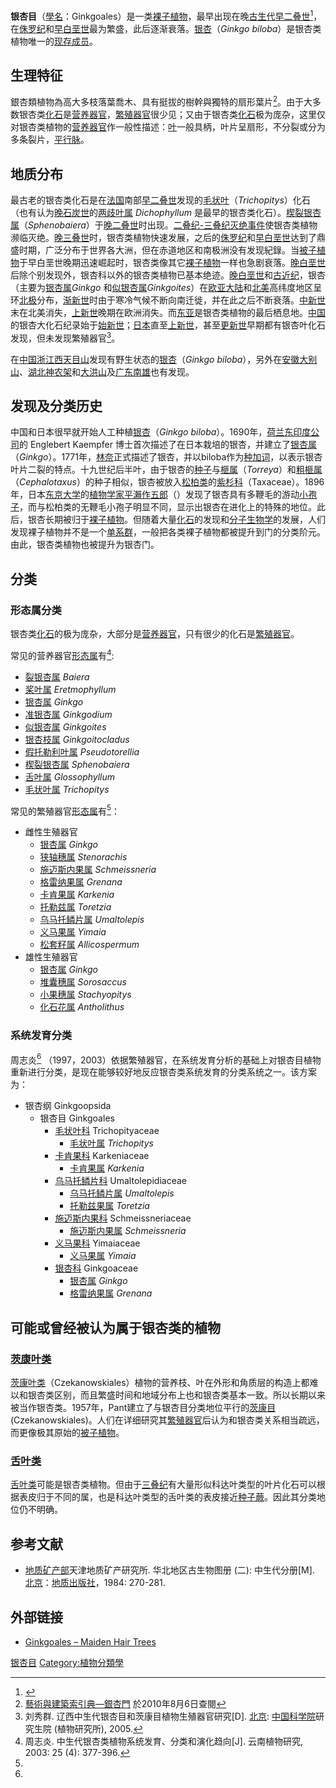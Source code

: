 {{Primarysources|time=2015-12-14T03:11:14+00:00}}
{{medical}}
{{Automatic Taxobox
| status=
| fossil_range = {{fossil range|270|0|earliest=299}}[[二叠纪|二叠纪]]-现在<ref>{{Cite web |url=http://ap6.pccu.edu.tw/Encyclopedia/data.asp?id=4891 |title=中華百科全書 |accessdate=2014-02-01 |archive-date=2014-02-02 |archive-url=https://web.archive.org/web/20140202101631/http://ap6.pccu.edu.tw/Encyclopedia/data.asp?id=4891 |dead-url=no }}</ref>
| image = Gingko fossile-jurassique 0.png
| image_caption =  [[侏罗纪|侏罗纪]]银杏叶化石 
| display parents=4
| grandparent authority=[[Bessey|Bessey]], 1907
| parent authority=[[Engl.|Engl.]], 1897
| taxon=Ginkgoales
| authority=[[Gorozh.|Gorozh.]], 1904
| subdivision_ranks=[[科|科]]
| subdivision=
*†[[毛状叶科|毛状叶科]] Trichopityaceae
*†[[卡肯果科|卡肯果科]] Karkeniaceae
*†[[乌马托鳞片科|乌马托鳞片科]] Umaltolepidiaceae
*†[[施迈斯内果科|施迈斯内果科]] Schmeissneriaceae
*†[[义马果科|义马果科]] Yimaiaceae
*[[银杏科|银杏科]] Ginkgoaceae
}}

'''银杏目'''（[[學名|學名]]：Ginkgoales）是一类[[裸子植物|裸子植物]]，最早出现在晚[[古生代|古生代]][[二叠纪|早二叠世]]<ref>{{Cite web |url=http://www.earthsciences.hku.hk/shmuseum/chi/earth_evo_07_02_05.php |title=恐龍世界中的植物-Stephen.Hui.Geological.Museum |accessdate=2014-02-01 |archive-date=2013-10-24 |archive-url=https://web.archive.org/web/20131024235840/http://www.earthsciences.hku.hk/shmuseum/chi/earth_evo_07_02_05.php |dead-url=no }}</ref>，在[[侏罗纪|侏罗纪]]和[[白垩纪|早白垩世]]最为繁盛，此后逐渐衰落。[[银杏|银杏]]（''Ginkgo biloba''）是银杏类植物唯一的[[现生种|现存成员]]。

==生理特征==
銀杏類植物為高大多枝落葉喬木、具有挺拔的樹幹與獨特的扇形葉片<ref>[http://db1x.sinica.edu.tw/caat/caat_rptcaatc.php?_op=?SUBJECT_ID:300265704 藝術與建築索引典—銀杏門]{{dead link|date=2018年5月 |bot=InternetArchiveBot |fix-attempted=yes }} 於2010年8月6日查閱</ref>。由于大多数银杏类[[化石|化石]]是[[营养器官|营养器官]]，[[繁殖器官|繁殖器官]]很少见；又由于银杏类[[化石|化石]]极为庞杂，这里仅对银杏类植物的[[营养器官|营养器官]]作一般性描述：[[叶|叶]]一般具柄，叶片呈扇形，不分裂或分为多条裂片，[[叶脉|平行脉]]。

==地质分布==
最古老的银杏类化石是在[[法国|法国]]南部[[二叠纪|早二叠世]]发现的[[毛状叶|毛状叶]]（''Trichopitys''）化石（也有认为[[石炭纪|晚石炭世]]的[[两歧叶属|两歧叶属]] ''Dichophyllum'' 是最早的银杏类化石）。[[楔裂银杏属|楔裂银杏属]]（''Sphenobaiera''）于[[二叠纪|晚二叠世]]时出现。[[二叠纪-三叠纪灭绝事件|二叠纪-三叠纪灭绝事件]]使银杏类植物濒临灭绝。[[三叠纪|晚三叠世]]时，银杏类植物快速发展，之后的[[侏罗纪|侏罗纪]]和[[白垩纪|早白垩世]]达到了鼎盛时期，广泛分布于世界各大洲，但在赤道地区和南极洲没有发现紀錄。当[[被子植物|被子植物]]于早白垩世晚期迅速崛起时，银杏类像其它[[裸子植物|裸子植物]]一样也急剧衰落。[[白垩纪|晚白垩世]]后除个别发现外，银杏科以外的银杏类植物已基本绝迹。[[白垩纪|晚白垩世]]和[[古近纪|古近纪]]，银杏（主要为[[银杏属|银杏属]]''Ginkgo'' 和[[似银杏属|似银杏属]]''Ginkgoites''）在[[欧亚大陆|欧亚大陆]]和[[北美|北美]]高纬度地区呈环[[北极|北极]]分布，[[渐新世|渐新世]]时由于寒冷气候不断向南迁徙，并在此之后不断衰落。[[中新世|中新世]]末在北美消失，[[上新世|上新世]]晚期在欧洲消失。而[[东亚|东亚]]是银杏类植物的最后栖息地。[[中国|中国]]的银杏大化石纪录始于[[始新世|始新世]]；[[日本|日本]]直至[[上新世|上新世]]，甚至[[更新世|更新世]]早期都有银杏叶化石发现，但未发现繁殖器官<ref name="ginkgo" >刘秀群. 辽西中生代银杏目和茨康目植物生殖器官研究[D]. [[北京|北京]]: [[中国科学院|中国科学院]]研究生院 (植物研究所), 2005.</ref>。

在[[中国|中国]][[浙江|浙江]][[天目山_(浙江)|西天目山]]发现有野生状态的[[银杏|银杏]]（''Ginkgo biloba''），另外在[[安徽|安徽]][[大别山|大别山]]、[[湖北|湖北]][[神农架|神农架]]和[[大洪山|大洪山]]及[[广东|广东]][[南雄|南雄]]也有发现。

==发现及分类历史==
中国和日本很早就开始人工种植[[银杏|银杏]]（''Ginkgo biloba''）。1690年，[[荷兰东印度公司|荷兰东印度公司]]的 Englebert Kaempfer 博士首次描述了在日本栽培的银杏，并建立了[[银杏属|银杏属]]（''Ginkgo''）。1771年，[[林奈|林奈]]正式描述了银杏，并以biloba作为[[种加词|种加词]]，以表示银杏叶片二裂的特点。十九世纪后半叶，由于银杏的[[种子|种子]]与[[榧属|榧属]]（''Torreya''）和[[粗榧属|粗榧属]]（''Cephalotaxus''）的种子相似，银杏被放入[[松柏目|松柏类]]的[[紫杉科|紫杉科]]（Taxaceae）。1896年，日本[[东京大学|东京大学]]的[[植物学家|植物学家]][[平瀨作五郎|平瀨作五郎]]（{{lang|ja|平瀬作五郎}}）发现了银杏具有多鞭毛的游动[[小孢子|小孢子]]，而与松柏类的无鞭毛小孢子明显不同，显示出银杏在进化上的特殊的地位。此后，银杏长期被归于[[裸子植物|裸子植物]]。但随着大量[[化石|化石]]的发现和[[分子生物学|分子生物学]]的发展，人们发现裸子植物并不是一个[[单系群|单系群]]，一般把各类裸子植物都被提升到门的分类阶元。由此，银杏类植物也被提升为银杏门。

==分类==

===形态属分类===
银杏类[[化石|化石]]的极为庞杂，大部分是[[营养器官|营养器官]]，只有很少的化石是[[繁殖器官|繁殖器官]]。

常见的营养器官[[形态属|形态属]]有<ref name="周志炎">周志炎. 中生代银杏类植物系统发育、分类和演化趋向[J]. 云南植物研究, 2003: 25 (4): 377-396.</ref>:
*[[裂银杏属|裂银杏属]] ''Baiera''
*[[桨叶属|桨叶属]] ''Eretmophyllum''
*[[银杏属|银杏属]] ''Ginkgo''
*[[准银杏属|准银杏属]] ''Ginkgodium''
*[[似银杏属|似银杏属]] ''Ginkgoites''
*[[银杏枝属|银杏枝属]] ''Ginkgoitocladus''
*[[假托勒利叶属|假托勒利叶属]] ''Pseudotorellia''
*[[楔裂银杏属|楔裂银杏属]] ''Sphenobaiera''
*[[舌叶属|舌叶属]] ''Glossophyllum''
*[[毛状叶|毛状叶属]] ''Trichopitys''

常见的繁殖器官[[形态属|形态属]]有<ref name="ginkgo"/>：
*雌性生殖器官
**[[银杏属|银杏属]] ''Ginkgo''
**[[狭轴穗属|狭轴穗属]] ''Stenorachis''
**[[施迈斯内果属|施迈斯内果属]] ''Schmeissneria''
**[[格雷纳果属|格雷纳果属]] ''Grenana''
**[[卡肯果属|卡肯果属]] ''Karkenia''
**[[托勒兹属|托勒兹属]] ''Toretzia''
**[[乌马托鳞片属|乌马托鳞片属]] ''Umaltolepis''
**[[义马果属|义马果属]] ''Yimaia''
**[[松套籽属|松套籽属]] ''Allicospermum''
*雄性生殖器官
**[[银杏属|银杏属]] ''Ginkgo''
**[[堆囊穗属|堆囊穗属]] ''Sorosaccus''
**[[小果穗属|小果穗属]] ''Stachyopitys''
**[[化石花属|化石花属]] ''Antholithus''

===系统发育分类===
周志炎<ref name="周志炎" /> （1997，2003）依据繁殖器官，在系统发育分析的基础上对银杏目植物重新进行分类，是现在能够较好地反应银杏类系统发育的分类系统之一。该方案为：
*银杏纲 Ginkgoopsida
**银杏目 Ginkgoales
***[[毛状叶|毛状叶科]] Trichopityaceae
****[[毛状叶|毛状叶属]] ''Trichopitys''
***[[卡肯果|卡肯果科]] Karkeniaceae
****[[卡肯果|卡肯果属]] ''Karkenia''
***[[乌马托鳞片|乌马托鳞片科]] Umaltolepidiaceae
****[[乌马托鳞片属|乌马托鳞片属]] ''Umaltolepis ''
****[[托勒兹果|托勒兹果属]] ''Toretzia''
***[[施迈斯内果|施迈斯内果科]] Schmeissneriaceae
****[[施迈斯内果|施迈斯内果属]] ''Schmeissneria''
***[[义马果|义马果科]] Yimaiaceae
****[[义马果|义马果属]] ''Yimaia''
***[[银杏科|银杏科]] Ginkgoaceae
****[[银杏属|银杏属]] ''Ginkgo''
****[[格雷纳果|格雷纳果属]] ''Grenana''

==可能或曾经被认为属于银杏类的植物==

===[[茨康目|茨康叶类]]===
[[茨康目|茨康叶类]]（Czekanowskiales）植物的营养枝、叶在外形和角质层的构造上都难以和银杏类区别，而且繁盛时间和地域分布上也和银杏类基本一致。所以长期以来被当作银杏类。1957年，Pant建立了与银杏目分类地位平行的[[茨康目|茨康目]](Czekanowskiales)。人们在详细研究其[[繁殖器官|繁殖器官]]后认为和银杏类关系相当疏远，而更像极其原始的[[被子植物|被子植物]]。

===[[舌叶|舌叶类]]===
[[舌叶|舌叶类]]可能是银杏类植物。但由于[[三叠纪|三叠纪]]有大量形似科达叶类型的叶片化石可以根据表皮归于不同的属，也是科达叶类型的舌叶类的表皮接近[[种子蕨|种子蕨]]。因此其分类地位仍不明确。

==参考文献==
{{Reflist}}
* [[地质矿产部|地质矿产部]]天津地质矿产研究所. 华北地区古生物图册 (二): 中生代分册[M]. [[北京|北京]]：[[地质出版社|地质出版社]]，1984: 270-281.

==外部链接==
* [http://www.helsinki.fi/~mhaaramo/plantae/ginkgoales.html Ginkgoales – Maiden Hair Trees]
{{Taxonbar|from=Q835097}}

[[Category:银杏目|]]
[[Category:植物分類學|Category:植物分類學]]